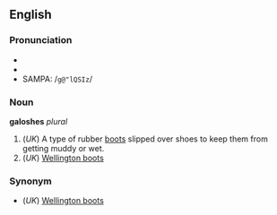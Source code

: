 ==English==
===Pronunciation===
*{{AHD|/gəlŏ'shĭz/}}
*{{IPA|/ɡəˈlɒʃɪz/}}
*SAMPA: /<tt>g@"lQSIz</tt>/

===Noun===
'''galoshes'''  ''plural''

#(''UK'') A type of rubber [[boot]]s slipped over shoes to keep them from getting muddy or wet. 
#(''UK'') [[Wellington boot]]s

===Synonym===
*(''UK'') [[Wellington boot]]s